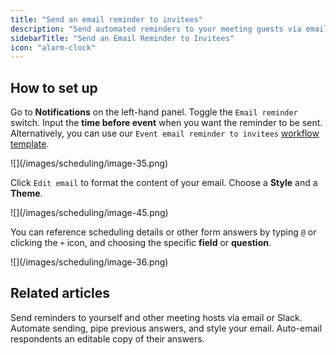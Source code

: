 ```yaml
---
title: "Send an email reminder to invitees"
description: "Send automated reminders to your meeting guests via email. Easily input scheduling details that adapt to respondent input."
sidebarTitle: "Send an Email Reminder to Invitees"
icon: "alarm-clock"
---
```


## How to set up

Go to **Notifications** on the left-hand panel. Toggle the `Email reminder` switch. Input the **time before event** when you want the reminder to be sent. Alternatively, you can use our `Event email reminder to invitees` [workflow template](/scheduling-workflows#b4ec6e368aca4853afa82cb14846d0cd).

<Frame>
  ![](/images/scheduling/image-35.png)
</Frame>

Click `Edit email` to format the content of your email. Choose a **Style** and a **Theme**.

<Frame>
  ![](/images/scheduling/image-45.png)
</Frame>

You can reference scheduling details or other form answers by typing `@` or clicking the `+` icon, and choosing the specific **field** or **question**.

<Frame>
  ![](/images/scheduling/image-36.png)
</Frame>

## Related articles

<CardGroup cols={3}>
  <Card title="Scheduling actions" icon="circle-calendar" iconType="regular" color="#FFC738" href="/scheduling-workflows">
    Send reminders to yourself and other meeting hosts via email or Slack.
  </Card>
  <Card title="Custom email notifications" icon="envelope-open-text" iconType="regular" color="#FFC738" href="/custom-emails">
    Automate sending, pipe previous answers, and style your email.
  </Card>
  <Card title="Respondent email" icon="bell" iconType="regular" color="#FFC738" href="/respondent-emails">
    Auto-email respondents an editable copy of their answers.
  </Card>
</CardGroup>